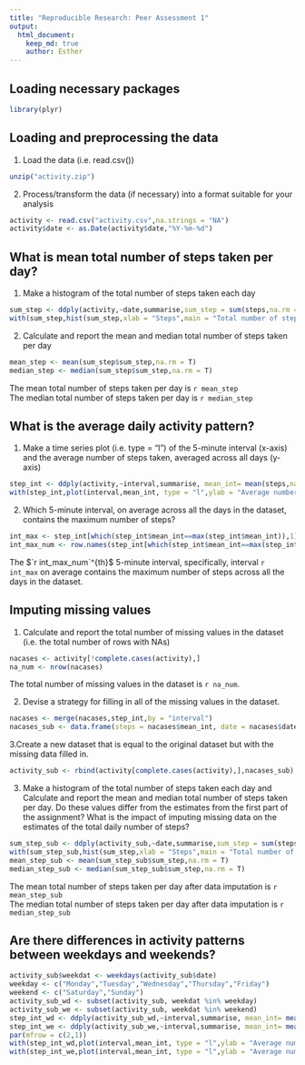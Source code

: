```yaml
---
title: "Reproducible Research: Peer Assessment 1"
output: 
  html_document:
    keep_md: true
    author: Esther
---
```

## Loading necessary packages

```r
library(plyr)
```

## Loading and preprocessing the data

1. Load the data (i.e. read.csv())

```r
unzip("activity.zip")
```

2. Process/transform the data (if necessary) into a format suitable for your analysis

```r
activity <- read.csv("activity.csv",na.strings = "NA")
activity$date <- as.Date(activity$date,"%Y-%m-%d")
```

## What is mean total number of steps taken per day?

1. Make a histogram of the total number of steps taken each day

```r
sum_step <- ddply(activity,~date,summarise,sum_step = sum(steps,na.rm = T))
with(sum_step,hist(sum_step,xlab = "Steps",main = "Total number of steps"))
```

2. Calculate and report the mean and median total number of steps taken per day

```r
mean_step <- mean(sum_step$sum_step,na.rm = T)
median_step <- median(sum_step$sum_step,na.rm = T)
```

The mean total number of steps taken per day is `r mean_step`  
The median total number of steps taken per day is `r median_step`

## What is the average daily activity pattern?

1. Make a time series plot (i.e. type = "l") of the 5-minute interval (x-axis) and the average number of steps taken, averaged across all days (y-axis)

```r
step_int <- ddply(activity,~interval,summarise, mean_int= mean(steps,na.rm = T))
with(step_int,plot(interval,mean_int, type = "l",ylab = "Average number of steps", main = "Average steps of intervals across all days"))
```

2. Which 5-minute interval, on average across all the days in the dataset, contains the maximum number of steps?

```r
int_max <- step_int[which(step_int$mean_int==max(step_int$mean_int)),1]
int_max_num <- row.names(step_int[which(step_int$mean_int==max(step_int$mean_int)),])
```

The $`r int_max_num`^{th}$ 5-minute interval, specifically, interval `r int_max` on average contains the maximum number of steps across all the days in the dataset.

## Imputing missing values

1. Calculate and report the total number of missing values in the dataset (i.e. the total number of rows with NAs)

```r
nacases <- activity[!complete.cases(activity),]
na_num <- nrow(nacases)
```
The total number of missing values in the dataset is `r na_num`.

2. Devise a strategy for filling in all of the missing values in the dataset. 

```r
nacases <- merge(nacases,step_int,by = "interval")
nacases_sub <- data.frame(steps = nacases$mean_int, date = nacases$date, interval = nacases$interval)
```

3.Create a new dataset that is equal to the original dataset but with the missing data filled in.

```r
activity_sub <- rbind(activity[complete.cases(activity),],nacases_sub)
```

3. Make a histogram of the total number of steps taken each day and Calculate and report the mean and median total number of steps taken per day. Do these values differ from the estimates from the first part of the assignment? What is the impact of imputing missing data on the estimates of the total daily number of steps?

```r
sum_step_sub <- ddply(activity_sub,~date,summarise,sum_step = sum(steps,na.rm = T))
with(sum_step_sub,hist(sum_step,xlab = "Steps",main = "Total number of steps"))
mean_step_sub <- mean(sum_step_sub$sum_step,na.rm = T)
median_step_sub <- median(sum_step_sub$sum_step,na.rm = T)
```

The mean total number of steps taken per day after data imputation is `r mean_step_sub`  
The median total number of steps taken per day after data imputation is `r median_step_sub`

## Are there differences in activity patterns between weekdays and weekends?

```r
activity_sub$weekdat <- weekdays(activity_sub$date)
weekday <- c("Monday","Tuesday","Wednesday","Thursday","Friday")
weekend <- c("Saturday","Sunday")
activity_sub_wd <- subset(activity_sub, weekdat %in% weekday)
activity_sub_we <- subset(activity_sub, weekdat %in% weekend)
step_int_wd <- ddply(activity_sub_wd,~interval,summarise, mean_int= mean(steps,na.rm = T))
step_int_we <- ddply(activity_sub_we,~interval,summarise, mean_int= mean(steps,na.rm = T))
par(mfrow = c(2,1))
with(step_int_wd,plot(interval,mean_int, type = "l",ylab = "Average number of steps", main = "Average steps of intervals on weekdays"))
with(step_int_we,plot(interval,mean_int, type = "l",ylab = "Average number of steps", main = "Average steps of intervals on weekends"))
```
